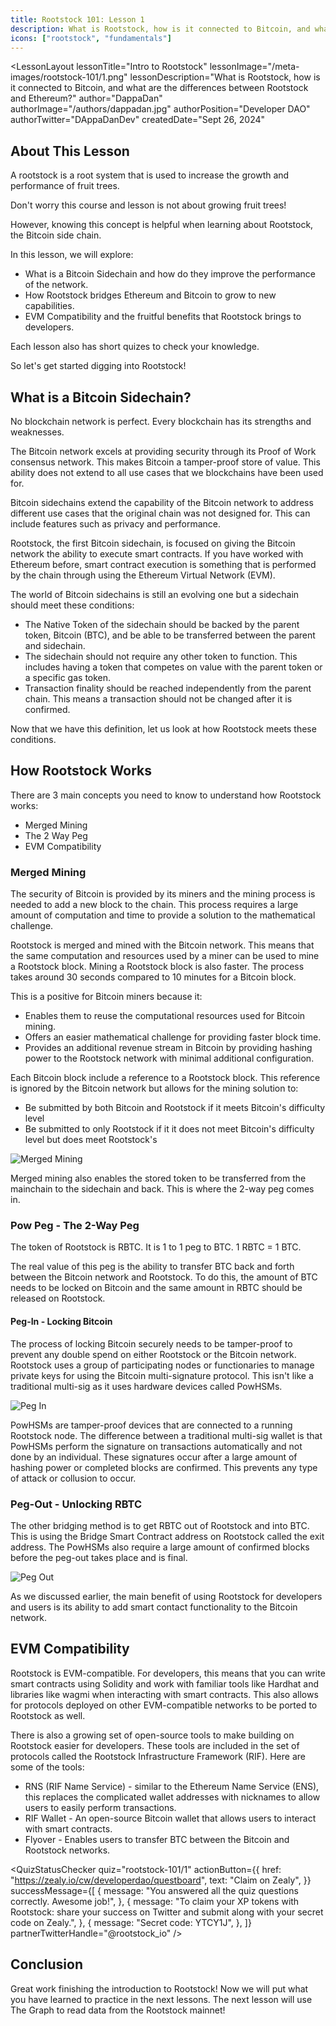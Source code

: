```yaml
---
title: Rootstock 101: Lesson 1
description: What is Rootstock, how is it connected to Bitcoin, and what are the differences between Rootstock and Ethereum?
icons: ["rootstock", "fundamentals"]
---
```



<LessonLayout
   lessonTitle="Intro to Rootstock"
   lessonImage="/meta-images/rootstock-101/1.png"
   lessonDescription="What is Rootstock, how is it connected to Bitcoin, and what are the differences between Rootstock and Ethereum?"
   author="DappaDan"
   authorImage="/authors/dappadan.jpg"
   authorPosition="Developer DAO"
   authorTwitter="DAppaDanDev"
   createdDate="Sept 26, 2024"
>

## About This Lesson

A rootstock is a root system that is used to increase the growth and performance of fruit trees.

Don't worry this course and lesson is not about growing fruit trees!

However, knowing this concept is helpful when learning about Rootstock, the Bitcoin side chain.

In this lesson, we will explore:

- What is a Bitcoin Sidechain and how do they improve the performance of the network.
- How Rootstock bridges Ethereum and Bitcoin to grow to new capabilities.
- EVM Compatibility and the fruitful benefits that Rootstock brings to developers.

Each lesson also has short quizes to check your knowledge.

So let's get started digging into Rootstock!

## What is a Bitcoin Sidechain?

No blockchain network is perfect. Every blockchain has its strengths and weaknesses.

The Bitcoin network excels at providing security through its Proof of Work consensus network. This makes Bitcoin a tamper-proof store of value. This ability does not extend to all use cases that we blockchains have been used for.

Bitcoin sidechains extend the capability of the Bitcoin network to address different use cases that the original chain was not designed for. This can include features such as privacy and performance.

Rootstock, the first Bitcoin sidechain, is focused on giving the Bitcoin network the ability to execute smart contracts. If you have worked with Ethereum before, smart contract execution is something that is performed by the chain through using the Ethereum Virtual Network (EVM).

The world of Bitcoin sidechains is still an evolving one but a sidechain should meet these conditions:

- The Native Token of the sidechain should be backed by the parent token, Bitcoin (BTC), and be able to be transferred between the parent and sidechain.
- The sidechain should not require any other token to function. This includes having a token that competes on value with the parent token or a specific gas token.
- Transaction finality should be reached independently from the parent chain. This means a transaction should not be changed after it is confirmed.

Now that we have this definition, let us look at how Rootstock meets these conditions.

<LessonQuestionsModal buttonText="Quiz 1" title="Comprehension Check">
  <Question question="rootstock-101/1/quiz-1/Q1" />
  <Question question="rootstock-101/1/quiz-1/Q2" />
</LessonQuestionsModal>

## How Rootstock Works

There are 3 main concepts you need to know to understand how Rootstock works:

- Merged Mining
- The 2 Way Peg
- EVM Compatibility

### Merged Mining

The security of Bitcoin is provided by its miners and the mining process is needed to add a new block to the chain. This process requires a large amount of computation and time to provide a solution to the mathematical challenge.

Rootstock is merged and mined with the Bitcoin network. This means that the same computation and resources used by a miner can be used to mine a Rootstock block. Mining a Rootstock block is also faster. The process takes around 30 seconds compared to 10 minutes for a Bitcoin block.

This is a positive for Bitcoin miners because it:

- Enables them to reuse the computational resources used for Bitcoin mining.
- Offers an easier mathematical challenge for providing faster block time.
- Provides an additional revenue stream in Bitcoin by providing hashing power to the Rootstock network with minimal additional configuration.

Each Bitcoin block include a reference to a Rootstock block. This reference is ignored by the Bitcoin network but allows for the mining solution to:

- Be submitted by both Bitcoin and Rootstock if it meets Bitcoin's difficulty level
- Be submitted to only Rootstock if it it does not meet Bitcoin's difficulty level but does meet Rootstock's

![Merged Mining](/assets/tracks/rootstock-101/1/merged-mining.gif)

Merged mining also enables the stored token to be transferred from the mainchain to the sidechain and back. This is where the 2-way peg comes in.

### Pow Peg - The 2-Way Peg

The token of Rootstock is RBTC. It is 1 to 1 peg to BTC. 1 RBTC = 1 BTC.

The real value of this peg is the ability to transfer BTC back and forth between the Bitcoin network and Rootstock. To do this, the amount of BTC needs to be locked on Bitcoin and the same amount in RBTC should be released on Rootstock.

#### Peg-In - Locking Bitcoin

The process of locking Bitcoin securely needs to be tamper-proof to prevent any double spend on either Rootstock or the Bitcoin network. Rootstock uses a group of participating nodes or functionaries to manage private keys for using the Bitcoin multi-signature protocol. This isn't like a traditional multi-sig as it uses hardware devices called PowHSMs.

![Peg In](/assets/tracks/rootstock-101/1/peg-in.gif)

PowHSMs are tamper-proof devices that are connected to a running Rootstock node. The difference between a traditional multi-sig wallet is that PowHSMs perform the signature on transactions automatically and not done by an individual. These signatures occur after a large amount of hashing power or completed blocks are confirmed. This prevents any type of attack or collusion to occur.

### Peg-Out - Unlocking RBTC

The other bridging method is to get RBTC out of Rootstock and into BTC. This is using the Bridge Smart Contract address on Rootstock called the exit address. The PowHSMs also require a large amount of confirmed blocks before the peg-out takes place and is final.

![Peg Out](/assets/tracks/rootstock-101/1/peg-out.gif)

As we discussed earlier, the main benefit of using Rootstock for developers and users is its ability to add smart contact functionality to the Bitcoin network.

## EVM Compatibility

Rootstock is EVM-compatible. For developers, this means that you can write smart contracts using Solidity and work with familiar tools like Hardhat and libraries like wagmi when interacting with smart contracts. This also allows for protocols deployed on other EVM-compatible networks to be ported to Rootstock as well.

There is also a growing set of open-source tools to make building on Rootstock easier for developers. These tools are included in the set of protocols called the Rootstock Infrastructure Framework (RIF). Here are some of the tools:

- RNS (RIF Name Service) - similar to the Ethereum Name Service (ENS), this replaces the complicated wallet addresses with nicknames to allow users to easily perform transactions.
- RIF Wallet - An open-source Bitcoin wallet that allows users to interact with smart contracts.
- Flyover - Enables users to transfer BTC between the Bitcoin and Rootstock networks.

<QuizStatusChecker
  quiz="rootstock-101/1"
  actionButton={{
    href: "https://zealy.io/cw/developerdao/questboard",
    text: "Claim on Zealy",
  }}
  successMessage={[
    {
      message: "You answered all the quiz questions correctly. Awesome job!",
    },
    {
      message:
        "To claim your XP tokens with Rootstock: share your success on Twitter and submit along with your secret code on Zealy.",
    },
    {
      message: "Secret code: YTCY1J",
    },
  ]}
  partnerTwitterHandle="@rootstock_io"
/>

## Conclusion

Great work finishing the introduction to Rootstock! Now we will put what you have learned to practice in the next lessons. The next lesson will use The Graph to read data from the Rootstock mainnet!

</LessonLayout>
